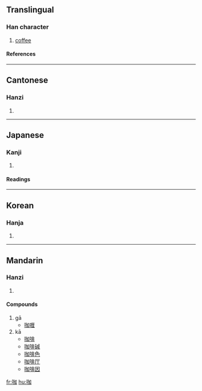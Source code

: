 ==Translingual==
===Han character===
{{Han char|rn=30|rad=口|as=05|sn=8|four=6600<sub>0</sub>|canj=口大尸口 (RKSR)}}
# [[coffee]]
====References====
{{Han ref|kx=0185.211|dkj=03523|hdz=10610.060|uh=5496|ud=21654|bh=A940|bd=43328}}
----
==Cantonese==
===Hanzi===
{{yue-hanzi|jyut=|y=ga3, ka1}}
# {{defn|Cantonese}}
----
==Japanese==
===Kanji===
{{ja-kanji|grade=|rs=口05}}
# {{defn|Japanese}} 
====Readings====
{{ja-readings|on=[[か]] (ka)|kun=}}
----
==Korean==
===Hanja===
{{ko-hanja|hangeul=가|rv=ga|mr=ka}}
# {{defn|Korean}}
----
==Mandarin==
===Hanzi===
{{cmn-hanzi|pin=[[gā]] ([[ga1]]), [[kā]] ([[ka1]])|wg=k'a<sup>1</sup>}}
# {{defn|Mandarin}}

====Compounds====
#gā
#*[[咖喱]]
#kā
#*[[咖啡]]
#*[[咖啡碱]]
#*[[咖啡色]]
#*[[咖啡厅]]
#*[[咖啡因]]

[[fr:咖]]
[[hu:咖]]